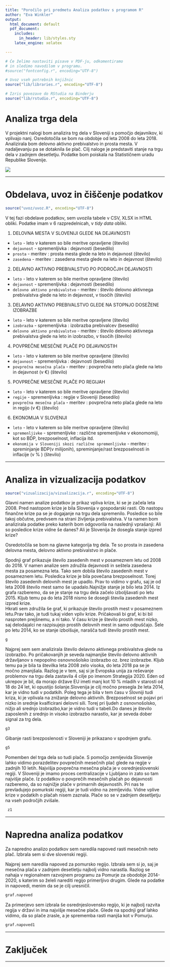 ```yaml
---
title: "Poročilo pri predmetu Analiza podatkov s programom R"
author: "Eva Winkler"
output:
  html_document: default
  pdf_document:
    includes:
      in_header: lib/styles.sty
    latex_engine: xelatex

---
```

```r
# Če želimo nastaviti pisave v PDF-ju, odkomentiramo
# in sledimo navodilom v programu.
#source("fontconfig.r", encoding="UTF-8")

# Uvoz vseh potrebnih knjižnic
source("lib/libraries.r", encoding="UTF-8")
```

```r
# Izris povezave do RStudia na Binderju
source("lib/rstudio.r", encoding="UTF-8")
```

# Analiza trga dela

V projektni nalogi bom analizira trg dela v Sloveniji s pomočjo dejavnikov, ki vplivajo nanj. Osredotočila se bom na obdobje od leta 2008 do leta 2018. Analizirala bom delovno aktivno prebivalstvo in  prosta mesta. V nadaljevanju pa se dotaknila še plač. Cilj naloge je predstaviti stanje na trgu dela v zadnjem desetletju. Podatke bom poiskala na Statističnem uradu Republike Slovenije. 

![](slike/trgdela.png)

***

# Obdelava, uvoz in čiščenje podatkov

```r
source("uvoz/uvoz.R", encoding="UTF-8")
```

V tej fazi obdelave podatkov, sem uvozila tabele v CSV, XLSX in HTML obliki. Podatke imam v 6 razpredelnicah, v *tidy data* obliki. 

1.  DELOVNA MESTA V SLOVENIJI GLEDE NA DEJAVNOSTI 

  - `leto` - leto v katerem so bile meritve opravljene (število)
  - `dejavnost` - spremenljivka : dejavnosti (besedilo)
  - `prosta` - meritev : prosta mesta glede na leto in dejavnost  (število)
  - `zasedena` - meritev : zasedena mesta glede na leto in dejavnost  (število)
  
2. DELAVNO AKTIVNO PREBIVALSTVO PO PODROČJIH DEJAVNOSTI

  - `leto` - leto v katerem so bile meritve opravljene (število)
  - `dejavnost` - spremenljivka : dejavnosti (besedilo)
  - `delovno aktivno prebivalstvo` - meritev : število delovno aktivnega prebivalstva glede na leto in dejavnost, v tisočih (število)
  
3. DELAVNO AKTIVNO PREBIVALSTVO GLEDE NA STOPNJO DOSEŽENE IZOBRAZBE

  - `leto` - leto v katerem so bile meritve opravljene (število)
  - `izobrazba` - spremenljivka : izobrazba prebivalcev (besedilo)
  - `delovno aktivno prebivalstvo` - meritev : število delovno aktivnega prebivalstva glede na leto in izobrazbo, v tisočih (število)
  
4. POVPREČNE MESEČNE PLAČE PO DEJAVNOSTIH 

  - `leto` - leto v katerem so bile meritve opravljene (število)
  - `dejavnost` - spremenljivka : dejavnosti (besedilo)
  - `povprečna mesečna plača` - meritev : povprečna neto plača glede na leto in dejavnost (v €) (število)
  
5. POVPREČNE MESEČNE PLAČE PO REGIJAH 

 - `leto` - leto v katerem so bile meritve opravljene (število)
  - `regije` - spremenljivka : regije v Sloveniji (besedilo)
  - `povprečna mesečna plača` - meritev : povprečna neto plača glede na leto in regijo  (v €) (število)
  
6. EKONOMIJA V SLOVENIJI 
  - `leto` - leto v katerem so bile meritve opravljene (število)
  - `spremenljivke` - spremenljivke : različne spremenljivke v ekonomomiji, kot so BDP,  brezposelnost, inflacija itd.
  - `ekonomija v Sloveniji skozi različne spremenljivke` - meritev : spreminjanje BDP(v milijonih), spreminjanje/rast brezposelnosti in inflacije (v % ) (število)
  

***

# Analiza in vizualizacija podatkov

```r
source("vizualizacija/vizualizacija.r", encoding="UTF-8")
```


Glavni namen analize podatkov je prikaz vpliva krize, ki se je začela leta 2008. Pred nastopom krize je bila Slovenija v gospodarski rasti. Ob nastopu finančne krize pa se je dogajanje na trgu dela spremenilo. Posledice so bile takoj občutne, predvsem na strani življenja prebivalstva. V ta namen bom analizirala podatke preko katerih bom odgovorila na naslednji vprašanji: 
Ali so posledice krize vidne še danes?
Ali je Slovenija že dosegla stanje izpred krize?

Osredotočila se bom na glavne kategorija trg dela. Te so prosta in zasedena delovna mesta, delovno aktivno prebivalstvo in plače.


Spodnji graf prikazuje število zasedenih mest v posameznem letu od 2008 do 2018. V namen analize sem združila dejavnosti in seštela zasedena mesta za posamezna leta. Tako sem dobila število zasedenih mest v posameznem letu. Posledica krize je bila povečana brezposelnost. Torej število zasedenih delovnih mest je upadlo. Prav to vidimo v grafu, saj je od leta 2008 število mest samo še upadalo.Najnižje stanje je bilo leta 2014. Iz grafa razberemo, da se je stanje na trgu dela začelo izboljšavati po letu 2015. Kljub temu pa do leta 2018 nismo še dosegli števila zasedenih mest izpred krize.  
Hkrati sem združila še graf, ki prikazuje število prostih mest v posameznem letu.Prav tako, je tudi tukaj viden vpliv krize. Pričakovali bi graf, ki bi bil nasproten prejšnemu, a ni tako. V času krize je število prostih mest nizko, saj delodajalci ne razpisujejo prostih delovnih mest in samo odpuščajo. Šele po letu 2014, ko se stanje izbolšuje, narašča tudi število prostih mest.

```r
g
```


Najprej sem sem analizirala število delavno aktivnega prebivalstva glede na izobrazbo. Po pričakovanjih je seveda najmanjše število delovno aktivnih državljanov s nepopolno osnovnošolsko izobrazbo oz. brez izobrazbe. Kljub temu pa je bila ta številka leta 2008 zelo visoka, do leta 2018 pa se je močno zmanjšala. Razlog je v tem, saj si je Evropska unija za reševanje problemov na trgu dela zastavila 4 cilje po imenom Strategija 2020. Eden od ukrepov je bil, da morajo države EU imeti manj kot 10 % mladih v starosti od 18 do 24 let, ki opustijo šolanje.Slovenija je cilj močno presegla že leta 2014, kar je vidno tudi v podatkih. Poleg tega je bila v tem času v Slovniji tudi kriza, ki je vplivala na znižanje delovno aktivnih. Brezposelnost se pojavi pri nizko in srednje kvalficirani delovni sili. Torej pri ljudeh z osnovnošolsko, nižjo ali srednjo izobrazbo,kar je vidno tudi v tabeli.Do danes je število zaposlenih z srednjo in visoko izobrazbo narastlo, kar je seveda dober signal za trg dela. 


```r
g3
```

Gibanje rasti brezposlenosti v Sloveniji je prikazano v spodnjem grafu. 

```r
g5
```


Pomemben del trga dela so tudi plače. S pomočjo zemljevida Slovenije lahko vidimo porazdelitev povprečnih mesečnih plač glede na regije v zadnjih 10 letih. Najvišja povprečna mesečna plača je v osrednjeslovenski regiji. V Sloveniji je imamo proces centralizacije v Ljubljano in zato so tam najvišje plače. Iz podatkov o povprečih mesečnih plačah po dejavnosti razberemo, da so najnižje plače v primarnih dejavnostih. Pri nas te prevladujejo pomurkski regiji, kar je tudi vidno na zemljevidu. Vidne vplive krize v podatkih o plačah nisem zaznala. Plače so se v zadnjem desetljetju na vseh področjih zvišale. 

```r
 z1
```



***

# Napredna analiza podatkov

Za napredno analizo podatkov sem naredila napoved rasti mesečnih neto plač. Izbrala sem si dve slovenski regiji. 

Najprej sem naredila napoved za pomursko regijo. Izbrala sem si jo, saj je mesečna plača v zadnjem desetletju najbolj vidno narastla. Razlog se nahaja v regionalnem razvojnem programu za Pomurje za obodobje 2014-2020, s katerim so želeli narediti regijo primerljivo drugim. Glede na podatke in napovedi, menim da se je cilj uresničil.

```r
graf.napoved
```

Za primerjevo sem izbrala še osrednjeslovensko regijo, ki je najbolj razvita regija v državi in ima najvišje mesečne plače. Glede na spodnji graf lahko vidimo, da so plače zrasle, a je sprememba rasti manjša kot v Pomurju. 

```r
graf.napoved1
```
***

# Zaključek 
***
